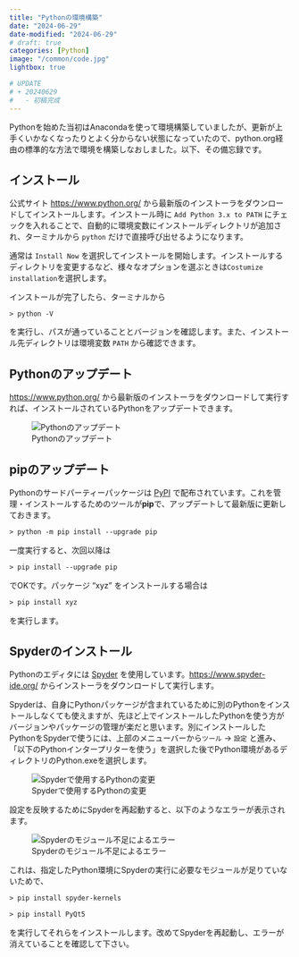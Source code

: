 ---
title: "Pythonの環境構築"
date: "2024-06-29"
date-modified: "2024-06-29"
# draft: true
categories: [Python]
image: "/common/code.jpg"
lightbox: true

# UPDATE
# + 20240629
#   - 初稿完成
---

Pythonを始めた当初はAnacondaを使って環境構築していましたが、更新が上手くいかなくなったりとよく分からない状態になっていたので、python.org経由の標準的な方法で環境を構築しなおしました。以下、その備忘録です。

## インストール

公式サイト <https://www.python.org/> から最新版のインストーラをダウンロードしてインストールします。インストール時に `Add Python 3.x to PATH` にチェックを入れることで、自動的に環境変数にインストールディレクトリが追加され、ターミナルから `python` だけで直接呼び出せるようになります。

通常は `Install Now` を選択してインストールを開始します。インストールするディレクトリを変更するなど、様々なオプションを選ぶときは`Costumize installation`を選択します。

インストールが完了したら、ターミナルから

```
> python -V
```

を実行し、パスが通っていることとバージョンを確認します。また、インストール先ディレクトリは環境変数 `PATH` から確認できます。


## Pythonのアップデート

<https://www.python.org/> から最新版のインストーラをダウンロードして実行すれば、インストールされているPythonをアップデートできます。

![Pythonのアップデート](python_update.png)


## pipのアップデート

Pythonのサードパーティーパッケージは [PyPI](https://pypi.org/) で配布されています。これを管理・インストールするためのツールが**pip**で、アップデートして最新版に更新しておきます。

```ps
> python -m pip install --upgrade pip
```

一度実行すると、次回以降は

```ps
> pip install --upgrade pip
```

でOKです。パッケージ "xyz" をインストールする場合は

```ps
> pip install xyz
```

を実行します。


## Spyderのインストール

Pythonのエディタには [Spyder](https://www.spyder-ide.org/) を使用しています。<https://www.spyder-ide.org/> からインストーラをダウンロードして実行します。

Spyderは、自身にPythonパッケージが含まれているために別のPythonをインストールしなくても使えますが、先ほど上でインストールしたPythonを使う方がバージョンやパッケージの管理が楽だと思います。別にインストールしたPythonをSpyderで使うには、上部のメニューバーから`ツール` → `設定` と進み、「以下のPythonインタープリターを使う」を選択した後でPython環境があるディレクトリのPython.exeを選択します。

![Spyderで使用するPythonの変更](spyder_setup.png)

設定を反映するためにSpyderを再起動すると、以下のようなエラーが表示されます。

![Spyderのモジュール不足によるエラー](spyder_error.png)

これは、指定したPython環境にSpyderの実行に必要なモジュールが足りていないためで、

```ps
> pip install spyder-kernels

> pip install PyQt5
```

を実行してそれらをインストールします。改めてSpyderを再起動し、エラーが消えていることを確認して下さい。
